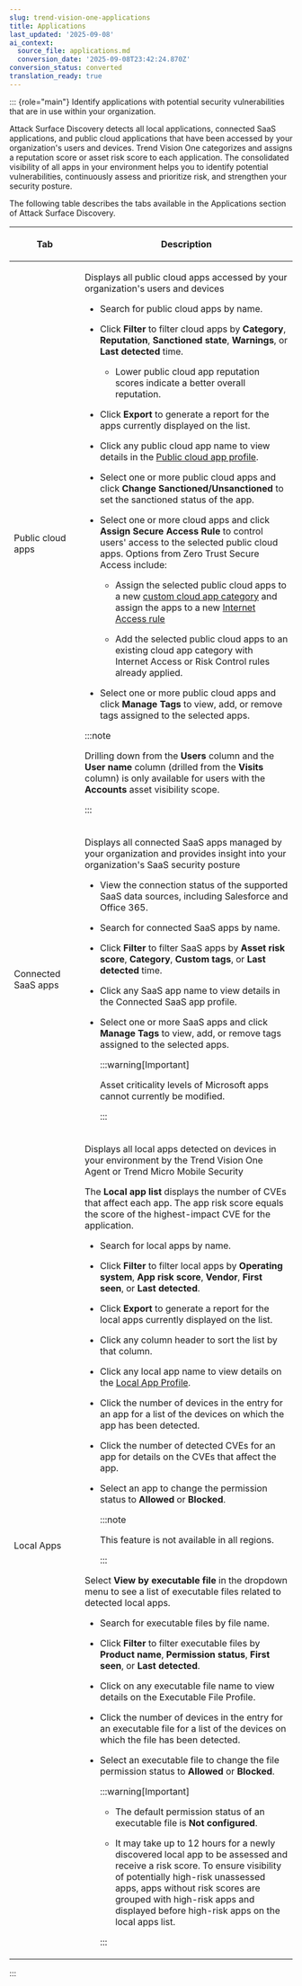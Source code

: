 ```yaml
---
slug: trend-vision-one-applications
title: Applications
last_updated: '2025-09-08'
ai_context:
  source_file: applications.md
  conversion_date: '2025-09-08T23:42:24.870Z'
conversion_status: converted
translation_ready: true
---
```


::: {role="main"}
Identify applications with potential security vulnerabilities that are in use within your organization.

Attack Surface Discovery detects all local applications, connected SaaS applications, and public cloud applications that have been accessed by your organization's users and devices. Trend Vision One categorizes and assigns a reputation score or asset risk score to each application. The consolidated visibility of all apps in your environment helps you to identify potential vulnerabilities, continuously assess and prioritize risk, and strengthen your security posture.

The following table describes the tabs available in the Applications section of Attack Surface Discovery.

<table>
<colgroup>
<col style="width: 25%" />
<col style="width: 75%" />
</colgroup>
<thead>
<tr>
<th><p>Tab</p></th>
<th><p>Description</p></th>
</tr>
</thead>
<tbody>
<tr>
<td><p>Public cloud apps</p></td>
<td><p>Displays all public cloud apps accessed by your organization's users and devices</p>
<ul>
<li><p>Search for public cloud apps by name.</p></li>
<li><p>Click <strong>Filter</strong> to filter cloud apps by <strong>Category</strong>, <strong>Reputation</strong>, <strong>Sanctioned state</strong>, <strong>Warnings</strong>, or <strong>Last detected</strong> time.</p>
<ul>
<li><p>Lower public cloud app reputation scores indicate a better overall reputation.</p></li>
</ul></li>
<li><p>Click <strong>Export</strong> to generate a report for the apps currently displayed on the list.</p></li>
<li><p>Click any public cloud app name to view details in the <a href="trend-vision-one-cloud-app-profile">Public cloud app profile</a>.</p></li>
<li><p>Select one or more public cloud apps and click <strong>Change Sanctioned/Unsanctioned</strong> to set the sanctioned status of the app.</p></li>
<li><p>Select one or more cloud apps and click <strong>Assign Secure Access Rule</strong> to control users' access to the selected public cloud apps. Options from Zero Trust Secure Access include:</p>
<ul>
<li><p>Assign the selected public cloud apps to a new <a href="trend-vision-one-custom-cloud-app-categories">custom cloud app category</a> and assign the apps to a new <a href="trend-vision-one-create-internet-access-rule">Internet Access rule</a></p></li>
<li><p>Add the selected public cloud apps to an existing cloud app category with Internet Access or Risk Control rules already applied.</p></li>
</ul></li>
<li><p>Select one or more public cloud apps and click <strong>Manage Tags</strong> to view, add, or remove tags assigned to the selected apps.</p></li>
</ul>


:::note

<p>Drilling down from the <strong>Users</strong> column and the <strong>User name</strong> column (drilled from the <strong>Visits</strong> column) is only available for users with the <strong>Accounts</strong> asset visibility scope.</p>


:::

</td>
</tr>
<tr>
<td><p>Connected SaaS apps</p></td>
<td><p>Displays all connected SaaS apps managed by your organization and provides insight into your organization's SaaS security posture</p>
<ul>
<li><p>View the connection status of the supported SaaS data sources, including Salesforce and Office 365.</p></li>
<li><p>Search for connected SaaS apps by name.</p></li>
<li><p>Click <strong>Filter</strong> to filter SaaS apps by <strong>Asset risk score</strong>, <strong>Category</strong>, <strong>Custom tags</strong>, or <strong>Last detected</strong> time.</p></li>
<li><p>Click any SaaS app name to view details in the Connected SaaS app profile.</p></li>
<li><p>Select one or more SaaS apps and click <strong>Manage Tags</strong> to view, add, or remove tags assigned to the selected apps.</p>


:::warning[Important]

<p>Asset criticality levels of Microsoft apps cannot currently be modified.</p>


:::

</li>
</ul></td>
</tr>
<tr>
<td><p>Local Apps</p></td>
<td><p>Displays all local apps detected on devices in your environment by the Trend Vision One Agent or Trend Micro Mobile Security</p>
<p>The <strong>Local app list</strong> displays the number of CVEs that affect each app. The app risk score equals the score of the highest-impact CVE for the application.</p>
<ul>
<li><p>Search for local apps by name.</p></li>
<li><p>Click <strong>Filter</strong> to filter local apps by <strong>Operating system</strong>, <strong>App risk score</strong>, <strong>Vendor</strong>, <strong>First seen</strong>, or <strong>Last detected</strong>.</p></li>
<li><p>Click <strong>Export</strong> to generate a report for the local apps currently displayed on the list.</p></li>
<li><p>Click any column header to sort the list by that column.</p></li>
<li><p>Click any local app name to view details on the <a href="trend-vision-one-local-app-profile">Local App Profile</a>.</p></li>
<li><p>Click the number of devices in the entry for an app for a list of the devices on which the app has been detected.</p></li>
<li><p>Click the number of detected CVEs for an app for details on the CVEs that affect the app.</p></li>
<li><p>Select an app to change the permission status to <strong>Allowed</strong> or <strong>Blocked</strong>.</p>


:::note

<p>This feature is not available in all regions.</p>


:::

</li>
</ul>
<p>Select <strong>View by executable file</strong> in the dropdown menu to see a list of executable files related to detected local apps.</p>
<ul>
<li><p>Search for executable files by file name.</p></li>
<li><p>Click <strong>Filter</strong> to filter executable files by <strong>Product name</strong>, <strong>Permission status</strong>, <strong>First seen</strong>, or <strong>Last detected</strong>.</p></li>
<li><p>Click on any executable file name to view details on the Executable File Profile.</p></li>
<li><p>Click the number of devices in the entry for an executable file for a list of the devices on which the file has been detected.</p></li>
<li><p>Select an executable file to change the file permission status to <strong>Allowed</strong> or <strong>Blocked</strong>.</p>


:::warning[Important]

<ul>
<li><p>The default permission status of an executable file is <strong>Not configured</strong>.</p></li>
<li><p>It may take up to 12 hours for a newly discovered local app to be assessed and receive a risk score. To ensure visibility of potentially high-risk unassessed apps, apps without risk scores are grouped with high-risk apps and displayed before high-risk apps on the local apps list.</p></li>
</ul>


:::

</li>
</ul></td>
</tr>
</tbody>
</table>
:::
